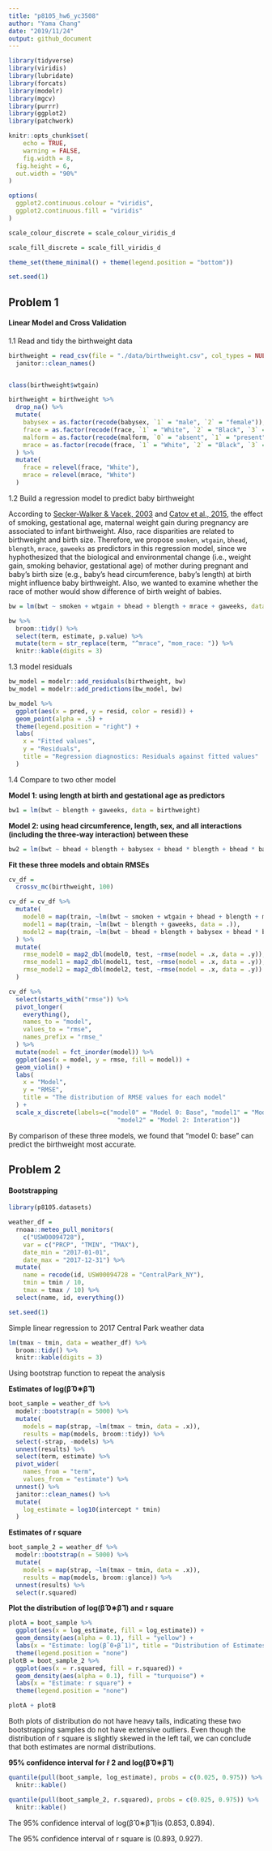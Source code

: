 ```yaml
---
title: "p8105_hw6_yc3508"
author: "Yama Chang"
date: "2019/11/24"
output: github_document
---
```


```r
library(tidyverse)
library(viridis)
library(lubridate)
library(forcats)
library(modelr)
library(mgcv)
library(purrr)
library(ggplot2)
library(patchwork)

knitr::opts_chunk$set(
	echo = TRUE,
	warning = FALSE,
	fig.width = 8, 
  fig.height = 6,
  out.width = "90%"
)

options(
  ggplot2.continuous.colour = "viridis",
  ggplot2.continuous.fill = "viridis"
)

scale_colour_discrete = scale_colour_viridis_d

scale_fill_discrete = scale_fill_viridis_d

theme_set(theme_minimal() + theme(legend.position = "bottom"))

set.seed(1)
```

## Problem 1

#### Linear Model and Cross Validation

1.1 Read and tidy the birthweight data

```r
birthweight = read_csv(file = "./data/birthweight.csv", col_types = NULL, col_names = TRUE) %>%
  janitor::clean_names() 


class(birthweight$wtgain)
```

```r
birthweight = birthweight %>% 
  drop_na() %>% 
  mutate(
    babysex = as.factor(recode(babysex, `1` = "male", `2` = "female")),
    frace = as.factor(recode(frace, `1` = "White", `2` = "Black", `3` = "Asian", `4` = "Puerto Rican", `8` = "Other", `9` = "Unknown")),
    malform = as.factor(recode(malform, `0` = "absent", `1` = "present")),
    mrace = as.factor(recode(frace, `1` = "White", `2` = "Black", `3` = "Asian", `4` = "Puerto Rican", `8` = "Other"))
  ) %>% 
  mutate(
    frace = relevel(frace, "White"),
    mrace = relevel(mrace, "White")
  )
```

1.2 Build a regression model to predict baby birthweight

According to [Secker-Walker & Vacek, 2003](https://www.ncbi.nlm.nih.gov/pubmed/12507527) and [Catov et al., 2015](https://www.ncbi.nlm.nih.gov/pubmed/26667251), the effect of smoking, gestational age, maternal weight gain during pregnancy are associated to infant birthweight. Also, race disparities are related to birthweight and birth size. Therefore, we propose `smoken`, `wtgain`, `bhead`, `blength`, `mrace`, `gaweeks` as predictors in this regression model, since we hyphothesized that the biological and environmental change (i.e., weight gain, smoking behavior, gestational age) of mother during pregnant and baby's birth size (e.g., baby’s head circumference, baby's length) at birth might influence baby birthweight. Also, we wanted to examine whether the race of mother would show difference of birth weight of babies.

```r
bw = lm(bwt ~ smoken + wtgain + bhead + blength + mrace + gaweeks, data = birthweight)

bw %>% 
  broom::tidy() %>% 
  select(term, estimate, p.value) %>% 
  mutate(term = str_replace(term, "^mrace", "mom_race: ")) %>% 
  knitr::kable(digits = 3)
```

1.3 model residuals

```r
bw_model = modelr::add_residuals(birthweight, bw)
bw_model = modelr::add_predictions(bw_model, bw)

bw_model %>% 
  ggplot(aes(x = pred, y = resid, color = resid)) + 
  geom_point(alpha = .5) + 
  theme(legend.position = "right") +
  labs(
    x = "Fitted values",
    y = "Residuals",
    title = "Regression diagnostics: Residuals against fitted values"
  )
```

1.4 Compare to two other model

__Model 1: using length at birth and gestational age as predictors__
```r
bw1 = lm(bwt ~ blength + gaweeks, data = birthweight)
```

__Model 2: using head circumference, length, sex, and all interactions (including the three-way interaction) between these__
```r
bw2 = lm(bwt ~ bhead + blength + babysex + bhead * blength + bhead * babysex + blength * bhead + bhead * blength * babysex, data = birthweight)
```

__Fit these three models and obtain RMSEs__

```r
cv_df = 
  crossv_mc(birthweight, 100) 

cv_df = cv_df %>% 
  mutate(
    model0 = map(train, ~lm(bwt ~ smoken + wtgain + bhead + blength + mrace + gaweeks, data = .)),
    model1 = map(train, ~lm(bwt ~ blength + gaweeks, data = .)),
    model2 = map(train, ~lm(bwt ~ bhead + blength + babysex + bhead * blength + bhead * babysex + blength * bhead + bhead * blength * babysex, data = .)),
  ) %>% 
  mutate(
    rmse_model0 = map2_dbl(model0, test, ~rmse(model = .x, data = .y)),
    rmse_model1 = map2_dbl(model1, test, ~rmse(model = .x, data = .y)),
    rmse_model2 = map2_dbl(model2, test, ~rmse(model = .x, data = .y))
  )

cv_df %>% 
  select(starts_with("rmse")) %>% 
  pivot_longer(
    everything(),
    names_to = "model",
    values_to = "rmse",
    names_prefix = "rmse_"
  ) %>% 
  mutate(model = fct_inorder(model)) %>% 
  ggplot(aes(x = model, y = rmse, fill = model)) + 
  geom_violin() +
  labs(
    x = "Model",
    y = "RMSE",
    title = "The distribution of RMSE values for each model"
  ) +
  scale_x_discrete(labels=c("model0" = "Model 0: Base", "model1" = "Model 1: Main effect",
                              "model2" = "Model 2: Interation"))
```

By comparison of these three models, we found that "model 0: base" can predict the birthweight most accurate.

## Problem 2

#### Bootstrapping

```r
library(p8105.datasets)

weather_df = 
  rnoaa::meteo_pull_monitors(
    c("USW00094728"),
    var = c("PRCP", "TMIN", "TMAX"), 
    date_min = "2017-01-01",
    date_max = "2017-12-31") %>%
  mutate(
    name = recode(id, USW00094728 = "CentralPark_NY"),
    tmin = tmin / 10,
    tmax = tmax / 10) %>%
  select(name, id, everything())

set.seed(1)
```

Simple linear regression to 2017 Central Park weather data

```r
lm(tmax ~ tmin, data = weather_df) %>% 
  broom::tidy() %>% 
  knitr::kable(digits = 3)
```

Using bootstrap function to repeat the analysis

__Estimates of log(β̂ 0∗β̂ 1)__
```r
boot_sample = weather_df %>% 
  modelr::bootstrap(n = 5000) %>% 
  mutate(
    models = map(strap, ~lm(tmax ~ tmin, data = .x)),
    results = map(models, broom::tidy)) %>% 
  select(-strap, -models) %>% 
  unnest(results) %>% 
  select(term, estimate) %>% 
  pivot_wider(
    names_from = "term",
    values_from = "estimate") %>% 
  unnest() %>% 
  janitor::clean_names() %>% 
  mutate(
    log_estimate = log10(intercept * tmin)
  )
```

__Estimates of r square__

```r
boot_sample_2 = weather_df %>% 
  modelr::bootstrap(n = 5000) %>% 
  mutate(
    models = map(strap, ~lm(tmax ~ tmin, data = .x)),
    results = map(models, broom::glance)) %>% 
  unnest(results) %>% 
  select(r.squared)
```

__Plot the distribution of log(β̂ 0∗β̂ 1) and r square__

```r
plotA = boot_sample %>% 
  ggplot(aes(x = log_estimate, fill = log_estimate)) + 
  geom_density(aes(alpha = 0.1), fill = "yellow") + 
  labs(x = "Estimate: log(β̂ 0∗β̂ 1)", title = "Distribution of Estimates") +
  theme(legend.position = "none")
plotB = boot_sample_2 %>% 
  ggplot(aes(x = r.squared, fill = r.squared)) + 
  geom_density(aes(alpha = 0.1), fill = "turquoise") + 
  labs(x = "Estimate: r square") +
  theme(legend.position = "none")

plotA + plotB
```

Both plots of distribution do not have heavy tails, indicating these two bootstrapping samples do not have extensive outliers. Even though the distribution of r square is slightly skewed in the left tail, we can conclude that both estimates are normal distributions. 

__95% confidence interval for r̂ 2 and log(β̂ 0∗β̂ 1)__

```r
quantile(pull(boot_sample, log_estimate), probs = c(0.025, 0.975)) %>%
  knitr::kable()

quantile(pull(boot_sample_2, r.squared), probs = c(0.025, 0.975)) %>%
  knitr::kable()
```

The 95% confidence interval of log(β̂ 0∗β̂ 1)is (0.853, 0.894).

The 95% confidence interval of r square is (0.893, 0.927).